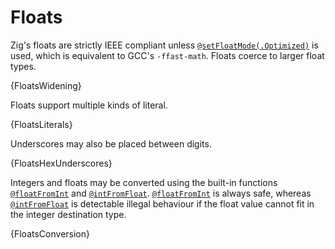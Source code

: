 

# Floats

Zig's floats are strictly IEEE compliant unless
[`@setFloatMode(.Optimized)`](https://ziglang.org/documentation/master/#setFloatMode)
is used, which is equivalent to GCC's `-ffast-math`. Floats coerce to larger
float types.

<CodeBlock language="zig">{FloatsWidening}</CodeBlock>

Floats support multiple kinds of literal.

<CodeBlock language="zig">{FloatsLiterals}</CodeBlock>

Underscores may also be placed between digits.

<CodeBlock language="zig">{FloatsHexUnderscores}</CodeBlock>

Integers and floats may be converted using the built-in functions
[`@floatFromInt`](https://ziglang.org/documentation/0.12.0/#floatFromInt) and
[`@intFromFloat`](https://ziglang.org/documentation/0.12.0/#intFromFloat).
[`@floatFromInt`](https://ziglang.org/documentation/0.12.0/#floatFromInt) is
always safe, whereas
[`@intFromFloat`](https://ziglang.org/documentation/0.12.0/#intFromFloat) is
detectable illegal behaviour if the float value cannot fit in the integer
destination type.

<CodeBlock language="zig">{FloatsConversion}</CodeBlock>
